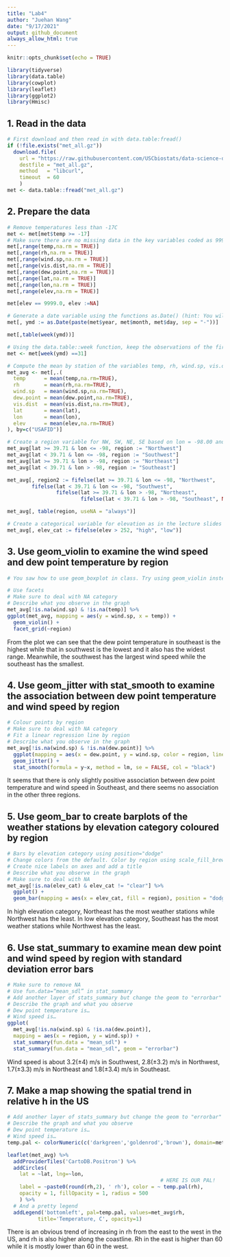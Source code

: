 ```yaml
---
title: "Lab4"
author: "Juehan Wang"
date: "9/17/2021"
output: github_document
always_allow_html: true
---
```


```r
knitr::opts_chunk$set(echo = TRUE)
```

```r
library(tidyverse)
library(data.table)
library(cowplot)
library(leaflet)
library(ggplot2)
library(Hmisc)
```

## 1. Read in the data

```r
# First download and then read in with data.table:fread()
if (!file.exists("met_all.gz"))
  download.file(
    url = "https://raw.githubusercontent.com/USCbiostats/data-science-data/master/02_met/met_all.gz",
    destfile = "met_all.gz",
    method   = "libcurl",
    timeout  = 60
    )
met <- data.table::fread("met_all.gz")
```

## 2. Prepare the data

```r
# Remove temperatures less than -17C
met <- met[met$temp >= -17]
# Make sure there are no missing data in the key variables coded as 9999, 999, etc
met[,range(temp,na.rm = TRUE)]
met[,range(rh,na.rm = TRUE)]
met[,range(wind.sp,na.rm = TRUE)]
met[,range(vis.dist,na.rm = TRUE)]
met[,range(dew.point,na.rm = TRUE)]
met[,range(lat,na.rm = TRUE)]
met[,range(lon,na.rm = TRUE)]
met[,range(elev,na.rm = TRUE)]

met[elev == 9999.0, elev :=NA]

# Generate a date variable using the functions as.Date() (hint: You will need the following to create a date paste(year, month, day, sep = "-")).
met[, ymd := as.Date(paste(met$year, met$month, met$day, sep = "-"))]

met[,table(week(ymd))]

# Using the data.table::week function, keep the observations of the first week of the month.
met <- met[week(ymd) ==31]

# Compute the mean by station of the variables temp, rh, wind.sp, vis.dist, dew.point, lat, lon, and elev.
met_avg <- met[,.(
  temp      = mean(temp,na.rm=TRUE),
  rh        = mean(rh,na.rm=TRUE),
  wind.sp   = mean(wind.sp,na.rm=TRUE),
  dew.point = mean(dew.point,na.rm=TRUE),
  vis.dist  = mean(vis.dist,na.rm=TRUE),
  lat       = mean(lat),
  lon       = mean(lon), 
  elev      = mean(elev,na.rm=TRUE)
), by=c("USAFID")]

# Create a region variable for NW, SW, NE, SE based on lon = -98.00 and lat = 39.71 degrees
met_avg[lat >= 39.71 & lon <= -98, region := "Northwest"]
met_avg[lat < 39.71 & lon <= -98, region := "Southwest"]
met_avg[lat >= 39.71 & lon > -98, region := "Northeast"]
met_avg[lat < 39.71 & lon > -98, region := "Southeast"]

met_avg[, region2 := fifelse(lat >= 39.71 & lon <= -98, "Northwest",
        fifelse(lat < 39.71 & lon <= -98, "Southwest",
                fifelse(lat >= 39.71 & lon > -98, "Northeast",
                        fifelse(lat < 39.71 & lon > -98, "Southeast", NA_character_))))]

met_avg[, table(region, useNA = "always")]

# Create a categorical variable for elevation as in the lecture slides
met_avg[, elev_cat := fifelse(elev > 252, "high", "low")]
```

## 3. Use geom_violin to examine the wind speed and dew point temperature by region

```r
# You saw how to use geom_boxplot in class. Try using geom_violin instead (take a look at the help). (hint: You will need to set the x aesthetic to 1)

# Use facets
# Make sure to deal with NA category
# Describe what you observe in the graph
met_avg[!is.na(wind.sp) & !is.na(temp)] %>%
ggplot(met_avg, mapping = aes(y = wind.sp, x = temp)) +
  geom_violin() +
  facet_grid(~region)
```

From the plot we can see that the dew point temperature in southeast is the highest while that in southwest is the lowest and it also has the widest range. Meanwhile, the southwest has the largest wind speed while the southeast has the smallest.

## 4. Use geom_jitter with stat_smooth to examine the association between dew point temperature and wind speed by region

```r
# Colour points by region
# Make sure to deal with NA category
# Fit a linear regression line by region
# Describe what you observe in the graph
met_avg[!is.na(wind.sp) & !is.na(dew.point)] %>%
  ggplot(mapping = aes(x = dew.point, y = wind.sp, color = region, linetype = region)) + 
  geom_jitter() + 
  stat_smooth(formula = y~x, method = lm, se = FALSE, col = "black")
```

It seems that there is only slightly positive association between dew point temperature and wind speed in Southeast, and there seems no association in the other three regions.

## 5. Use geom_bar to create barplots of the weather stations by elevation category coloured by region

```r
# Bars by elevation category using position="dodge"
# Change colors from the default. Color by region using scale_fill_brewer see this
# Create nice labels on axes and add a title
# Describe what you observe in the graph
# Make sure to deal with NA
met_avg[!is.na(elev_cat) & elev_cat != "clear"] %>%
  ggplot() + 
  geom_bar(mapping = aes(x = elev_cat, fill = region), position = "dodge")
```

In high elevation category, Northeast has the most weather stations while Northwest has the least. In low elevation category, Southeast has the most weather stations while Northwest has the least.

## 6. Use stat_summary to examine mean dew point and wind speed by region with standard deviation error bars

```r
# Make sure to remove NA
# Use fun.data=“mean_sdl” in stat_summary
# Add another layer of stats_summary but change the geom to "errorbar" (see the help).
# Describe the graph and what you observe
# Dew point temperature is…
# Wind speed is…
ggplot(
  met_avg[!is.na(wind.sp) & !is.na(dew.point)],
  mapping = aes(x = region, y = wind.sp)) +
  stat_summary(fun.data = "mean_sdl") +
  stat_summary(fun.data = "mean_sdl", geom = "errorbar")
```

Wind speed is about 3.2($\pm4$) m/s in Southwest, 2.8($\pm3.2$) m/s in Northwest, 1.7($\pm3.3$) m/s in Northeast and 1.8($\pm3.4$) m/s in Southeast.

## 7. Make a map showing the spatial trend in relative h in the US

```r
# Add another layer of stats_summary but change the geom to "errorbar" (see the help).
# Describe the graph and what you observe
# Dew point temperature is…
# Wind speed is…
temp.pal <- colorNumeric(c('darkgreen','goldenrod','brown'), domain=met_avg$rh)

leaflet(met_avg) %>%
  addProviderTiles('CartoDB.Positron') %>%
  addCircles(
    lat = ~lat, lng=~lon,
                                                  # HERE IS OUR PAL!
    label = ~paste0(round(rh,2), ' rh'), color = ~ temp.pal(rh),
    opacity = 1, fillOpacity = 1, radius = 500
    ) %>%
  # And a pretty legend
  addLegend('bottomleft', pal=temp.pal, values=met_avg$rh,
          title='Temperature, C', opacity=1)
```

There is an obvious trend of increasing in rh from the east to the west in the US, and rh is also higher along the coastline. Rh in the east is higher than 60 while it is mostly lower than 60 in the west.
